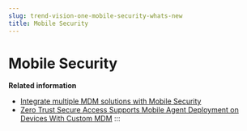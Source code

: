 ```yaml
---
slug: trend-vision-one-mobile-security-whats-new
title: Mobile Security
---
```

# Mobile Security

**Related information**

- [Integrate multiple MDM solutions with Mobile Security](multiple-mdm-solutions.mdx)
- [Zero Trust Secure Access Supports Mobile Agent Deployment on Devices With Custom MDM](ztsa-mobile-agent-deployment.mdx)
:::
